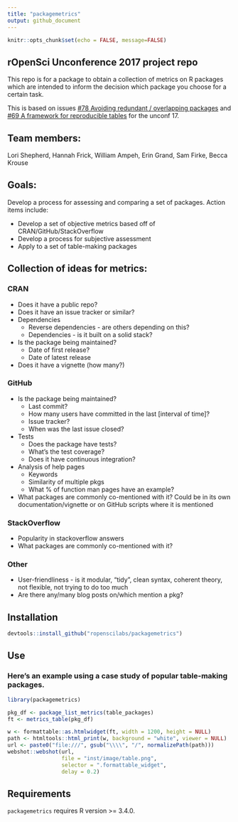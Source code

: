 ```yaml
---
title: "packagemetrics"
output: github_document
---
```


```r
knitr::opts_chunk$set(echo = FALSE, message=FALSE)
```

## rOpenSci Unconference 2017 project repo

This repo is for a package to obtain a collection of metrics on R packages which are intended to inform the decision which package you choose for a certain task.

This is based on issues [#78 Avoiding redundant / overlapping packages](https://github.com/ropensci/unconf17/issues/78) and [#69 A framework for reproducible tables](https://github.com/ropensci/unconf17/issues/69) for the unconf 17.

## Team members:

Lori Shepherd, Hannah Frick, William Ampeh, Erin Grand, Sam Firke, Becca Krouse

## Goals:

Develop a process for assessing and comparing a set of packages. Action items include:

- Develop a set of objective metrics based off of CRAN/GitHub/StackOverflow
- Develop a process for subjective assessment
- Apply to a set of table-making packages

## Collection of ideas for metrics:

### CRAN

- Does it have a public repo?
- Does it have an issue tracker or similar?
- Dependencies
    - Reverse dependencies - are others depending on this?
    - Dependencies - is it built on a solid stack?
- Is the package being maintained?
    - Date of first release?
    - Date of latest release
- Does it have a vignette (how many?)


### GitHub

- Is the package being maintained?
    - Last commit?
    - How many users have committed in the last [interval of time]?
    - Issue tracker?
    - When was the last issue closed?
- Tests    
    - Does the package have tests?
    - What's the test coverage?
    - Does it have continuous integration?
- Analysis of help pages 
    - Keywords
    - Similarity of multiple pkgs
    - What % of function man pages have an example?
- What packages are commonly co-mentioned with it?  Could be in its own documentation/vignette or on GitHub scripts where it is mentioned


### StackOverflow

- Popularity in stackoverflow answers 
- What packages are commonly co-mentioned with it?

### Other

- User-friendliness - is it modular, “tidy”, clean syntax, coherent theory, not flexible, not trying to do too much
- Are there any/many blog posts on/which mention a pkg?

## Installation
```r
devtools::install_github("ropenscilabs/packagemetrics")
```

## Use

### Here's an example using a case study of popular table-making packages.  

```r
library(packagemetrics)

pkg_df <- package_list_metrics(table_packages)
ft <- metrics_table(pkg_df)
```

```r
w <- formattable::as.htmlwidget(ft, width = 1200, height = NULL)
path <- htmltools::html_print(w, background = "white", viewer = NULL)
url <- paste0("file:///", gsub("\\\\", "/", normalizePath(path)))
webshot::webshot(url,
                 file = "inst/image/table.png",
                 selector = ".formattable_widget",
                 delay = 0.2)
```

## Requirements

```packagemetrics``` requires R version >= 3.4.0.
